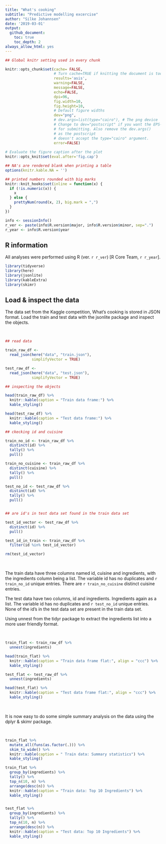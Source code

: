 ```yaml
---
title: "What's cooking"
subtitle: "Predictive modelling excercise"
author: "Silke Johannsen"
date: '2019-03-01'
output:
  github_document:
    toc: true
    toc_depth: 2
always_allow_html: yes
---
```



```r

## Global knitr setting used in every chunk

knitr::opts_chunk$set(cache= FALSE, 
                      # Turn cache=TRUE if knitting the document is too slow
                      results='asis',
                      warning=FALSE,
                      message=FALSE,
                      echo=FALSE,
                      dpi=96,
                      fig.width=10,
                      fig.height=10, 
                      # Default figure widths
                      dev="png",
                      # dev.args=list(type="cairo"), # The png device
                      # Change to dev="postscript" if you want the EPS-files
                      # for submitting. Also remove the dev.args() 
                      # as the postscript
                      # doesn't accept the type="cairo" argument.
                      error=FALSE)
 
# Evaluate the figure caption after the plot
knitr::opts_knit$set(eval.after='fig.cap')

## NA's are rendered blank when printing a table
options(knitr.kable.NA = '')

## printed numbers rounded with big marks
knitr::knit_hooks$set(inline = function(x) {
  if (!is.numeric(x)) {
    x
  } else {
    prettyNum(round(x, 2), big.mark = ",")
  }
})

```

```r

info <- sessionInfo()
r_ver <- paste(info$R.version$major, info$R.version$minor, sep=".")
r_year <- info$R.version$year

```

## R information  
All analyses were performed using R (ver. `r r_ver`) [R Core Team, `r r_year`].

```r

library(tidyverse)
library(here)
library(jsonlite)
library(kableExtra)
library(skimr)

```

## Load & inspect the data

The data set from the Kaggle competition, What's cooking is stored in JSON format. Load the train and test data with the jsonlite package and inspect the objects.

<br>
```r

## read data

train_raw_df <- 
  read_json(here("data", "train.json"),
            simplifyVector = TRUE)

test_raw_df <- 
  read_json(here("data", "test.json"),
            simplifyVector = TRUE)

```


```r

## inspecting the objects

head(train_raw_df) %>% 
  knitr::kable(caption = "Train data frame:") %>% 
  kable_styling()

head(test_raw_df) %>% 
  knitr::kable(caption = "Test data frame:") %>% 
  kable_styling()

## ckecking id and cuisine

train_no_id <- train_raw_df %>% 
  distinct(id) %>% 
  tally() %>% 
  pull()

train_no_cuisine <- train_raw_df %>% 
  distinct(cuisine) %>% 
  tally() %>% 
  pull()

test_no_id <- test_raw_df %>%
  distinct(id) %>% 
  tally() %>% 
  pull()


## are id's in test data set found in the train data set

test_id_vector <- test_raw_df %>% 
  distinct(id) %>% 
  pull()

test_id_in_train <- train_raw_df %>% 
  filter(id %in% test_id_vector)

rm(test_id_vector)

```
<br>

The train data have three columns named id, cuisine and ingredients, with the ingredients column being a list. The variable id has no duplicates and `r train_no_id` unique entries. There are `r train_no_cuisine` distinct cuisine entries.

The test data have two columns, id and ingredients. Ingredients again as a list. The variable id has no duplicates and `r test_no_id` unique entries. None of the id's in the test data set are present in the train data set.

Using unnest from the tidyr package to extract the ingredients list into a more user friendly format.

<br>
```r

train_flat <- train_raw_df %>%
  unnest(ingredients) 

head(train_flat) %>% 
  knitr::kable(caption = "Train data frame flat:", align = "ccc") %>% 
  kable_styling()

test_flat <- test_raw_df %>%
  unnest(ingredients)

head(test_flat) %>% 
  knitr::kable(caption = "Test data frame flat:", align = "ccc") %>% 
  kable_styling()

```
<br>

It is now easy to do some simple summary analysis on the data using the dplyr & skimr package.

<br>
```r

train_flat %>% 
  mutate_all(funs(as.factor(.))) %>% 
  skim_to_wide() %>%
  knitr::kable(caption = " Train data: Summary statistics") %>% 
  kable_styling()

train_flat %>% 
  group_by(ingredients) %>% 
  tally() %>% 
  top_n(10, n) %>% 
  arrange(desc(n)) %>% 
  knitr::kable(caption = "Train data: Top 10 Ingredients") %>% 
  kable_styling()


test_flat %>% 
  group_by(ingredients) %>% 
  tally() %>% 
  top_n(10, n) %>% 
  arrange(desc(n)) %>% 
  knitr::kable(caption = "Test data: Top 10 Ingredients") %>% 
  kable_styling()

```

